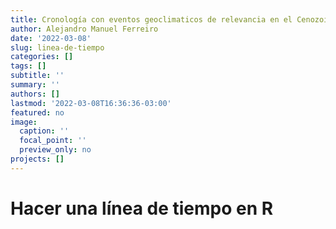 ```yaml
---
title: Cronología con eventos geoclimaticos de relevancia en el Cenozoico en Sudamerica
author: Alejandro Manuel Ferreiro
date: '2022-03-08'
slug: linea-de-tiempo
categories: []
tags: []
subtitle: ''
summary: ''
authors: []
lastmod: '2022-03-08T16:36:36-03:00'
featured: no
image:
  caption: ''
  focal_point: ''
  preview_only: no
projects: []
---
```

# Hacer una línea de tiempo en R
